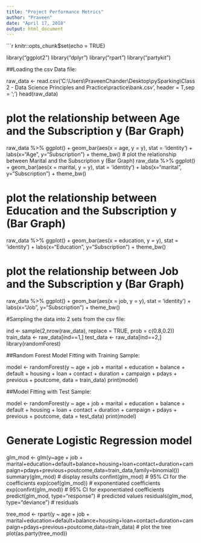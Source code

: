 ```yaml
---
title: "Project Performance Metrics"
author: "Praveen"
date: "April 17, 2018"
output: html_document
---
```


```r
knitr::opts_chunk$set(echo = TRUE)


library("ggplot2")
library("dplyr")
library("rpart")
library("partykit")

##Loading the csv Data file:

raw_data <- read.csv('C:\\Users\\PraveenChander\\Desktop\\pySparking\\Class 2 - Data Science Principles and Practice\\practice\\bank.csv', header = T,sep = ';')
head(raw_data)

# plot the relationship between Age and the Subscription y (Bar Graph)
raw_data %>% 
ggplot() + 
  geom_bar(aes(x = age, y = y), stat = 'identity') +
  labs(x="Age", y="Subscription") +
  theme_bw()
# plot the relationship between Marital and the Subscription y (Bar Graph)
raw_data %>% 
ggplot() + 
  geom_bar(aes(x = marital, y = y), stat = 'identity') +
  labs(x="marital", y="Subscription") +
  theme_bw()

# plot the relationship between Education and the Subscription y (Bar Graph)
raw_data %>% 
ggplot() + 
  geom_bar(aes(x = education, y = y), stat = 'identity') +
  labs(x="Education", y="Subscription") +
  theme_bw()


# plot the relationship between Job and the Subscription y (Bar Graph)
raw_data %>% 
ggplot() + 
  geom_bar(aes(x = job, y = y), stat = 'identity') +
  labs(x="Job", y="Subscription") +
  theme_bw()

#Sampling the data into 2 sets from the csv file:

ind <- sample(2,nrow(raw_data), replace = TRUE, prob = c(0.8,0.2))
train_data <- raw_data[ind==1,]
test_data <- raw_data[ind==2,]
library(randomForest)


##Random Forest Model Fitting with Training Sample:

model <- randomForest(y ~ age + job + marital + education + balance + default + housing + loan + contact + duration + campaign + pdays + previous + poutcome, data = train_data)
print(model)

##Model Fitting with Test Sample:

model <- randomForest(y ~ age + job + marital + education + balance + default + housing + loan + contact + duration + campaign + pdays + previous + poutcome, data = test_data)
print(model)

#  Generate Logistic Regression model

glm_mod <- glm(y~age + job + marital+education+default+balance+housing+loan+contact+duration+campaign+pdays+previous+poutcome,data=train_data,family=binomial())
summary(glm_mod) # display results
confint(glm_mod) # 95% CI for the coefficients
exp(coef(glm_mod)) # exponentiated coefficients
exp(confint(glm_mod)) # 95% CI for exponentiated coefficients
predict(glm_mod, type="response") # predicted values
residuals(glm_mod, type="deviance") # residuals

tree_mod <- rpart(y ~ age + job + marital+education+default+balance+housing+loan+contact+duration+campaign+pdays+previous+poutcome,data=train_data)
# plot the tree
plot(as.party(tree_mod))
